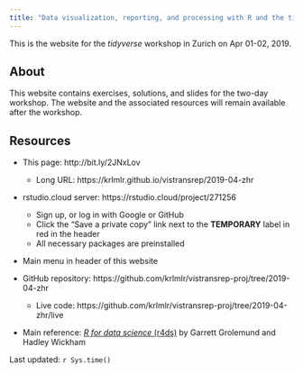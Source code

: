 ```yaml
---
title: "Data visualization, reporting, and processing with R and the tidyverse"
---
```


This is the website for the _tidyverse_ workshop in Zurich on Apr 01-02, 2019.

## About

This website contains exercises, solutions, and slides for the two-day workshop.  The website and the associated resources will remain available after the workshop.

## Resources

- This page: http://bit.ly/2JNxLov
    - Long URL: https://krlmlr.github.io/vistransrep/2019-04-zhr

- rstudio.cloud server: https://rstudio.cloud/project/271256
    - Sign up, or log in with Google or GitHub
    - Click the "Save a private copy" link next to the **TEMPORARY** label in red in the header
    - All necessary packages are preinstalled

- Main menu in header of this website

- GitHub repository: https://github.com/krlmlr/vistransrep-proj/tree/2019-04-zhr
    - Live code: https://github.com/krlmlr/vistransrep-proj/tree/2019-04-zhr/live

- Main reference: [*R for data science* (r4ds)](http://r4ds.had.co.nz/) by Garrett Grolemund and Hadley Wickham

Last updated: `r Sys.time()`
